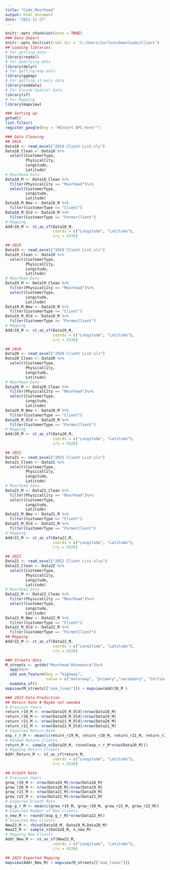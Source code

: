 ---
title: "Code_Moorhead"
output: html_document
date: "2022-11-27"
---

```{r setup, include=FALSE}
knitr::opts_chunk$set(echo = TRUE)
### Data Import
knitr::opts_knit$set(root.dir = 'C:/Users/Surface/Downloads/Client')
## Loading libraries
# For getting data
library(readxl)
# For modifying data
library(dplyr)
# For getting map data
library(ggmap)
# For getting streets data
library(osmdata)
# For Encode Spatial Data
library(sf)
# For Mapping
library(mapview)
```

```{r}
### Setting up
getwd()
list.files()
register_google(key = "#Insert API here"")
```
```{r}
### Data Cleaning
## 2018
Data18 <- read_excel("2018 Client List.xls")
Data18_Clean <- Data18 %>%
  select(CustomerType,
         PhysicalCity, 
         Longitude, 
         Latitude)
# Moorhead Data
Data18_M <- Data18_Clean %>%
  filter(PhysicalCity == "Moorhead")%>%
  select(CustomerType, 
         Longitude, 
         Latitude)
Data18_M_New <- Data18_M %>%
  filter(CustomerType == "Client")
Data18_M_Old <- Data18_M %>%
  filter(CustomerType == "FormerClient")
# Mapping 
Addr18_M <- st_as_sf(Data18_M, 
                     coords = c("Longitude", "Latitude"), 
                     crs = 4326)

## 2019
Data19 <- read_excel("2019 Client List.xls")
Data19_Clean <- Data19 %>%
  select(CustomerType,
         PhysicalCity, 
         Longitude, 
         Latitude)
# Moorhead Data
Data19_M <- Data19_Clean %>%
  filter(PhysicalCity == "Moorhead")%>%
  select(CustomerType, 
         Longitude, 
         Latitude)
Data19_M_New <- Data19_M %>%
  filter(CustomerType == "Client")
Data19_M_Old <- Data19_M %>%
  filter(CustomerType == "FormerClient")
# Mapping 
Addr19_M <- st_as_sf(Data19_M, 
                     coords = c("Longitude", "Latitude"), 
                     crs = 4326)

## 2020
Data20 <- read_excel("2020 Client List.xls")
Data20_Clean <- Data20 %>%
  select(CustomerType,
         PhysicalCity, 
         Longitude, 
         Latitude)
# Moorhead Data
Data20_M <- Data20_Clean %>%
  filter(PhysicalCity == "Moorhead")%>%
  select(CustomerType, 
         Longitude, 
         Latitude)
Data20_M_New <- Data20_M %>%
  filter(CustomerType == "Client")
Data20_M_Old <- Data20_M %>%
  filter(CustomerType == "FormerClient")
# Mapping 
Addr20_M <- st_as_sf(Data20_M, 
                     coords = c("Longitude", "Latitude"), 
                     crs = 4326)

## 2021
Data21 <- read_excel("2021 Client List.xls")
Data21_Clean <- Data21 %>%
  select(CustomerType,
         PhysicalCity, 
         Longitude, 
         Latitude)
# Moorhead Data
Data21_M <- Data21_Clean %>%
  filter(PhysicalCity == "Moorhead")%>%
  select(CustomerType, 
         Longitude, 
         Latitude)
Data21_M_New <- Data21_M %>%
  filter(CustomerType == "Client")
Data21_M_Old <- Data21_M %>%
  filter(CustomerType == "FormerClient")
# Mapping 
Addr21_M <- st_as_sf(Data21_M, 
                     coords = c("Longitude", "Latitude"), 
                     crs = 4326)

## 2022
Data22 <- read_excel("2022 Client List.xlsx")
Data22_Clean <- Data22 %>%
  select(CustomerType,
         PhysicalCity, 
         Longitude, 
         Latitude)
# Moorhead Data
Data22_M <- Data22_Clean %>%
  filter(PhysicalCity == "Moorhead")%>%
  select(CustomerType, 
         Longitude, 
         Latitude)
Data22_M_New <- Data22_M %>%
  filter(CustomerType == "Client")
Data22_M_Old <- Data22_M %>%
  filter(CustomerType == "FormerClient")
## Mapping 
Addr22_M <- st_as_sf(Data22_M, 
                     coords = c("Longitude", "Latitude"), 
                     crs = 4326)

### Streets data
M_streets <- getbb("Moorhead Minnesota")%>%
  opq()%>%
  add_osm_feature(key = "highway", 
                  value = c("motorway", "primary","secondary", "tertiary", "residential" )) %>%
  osmdata_sf()
mapview(M_streets[["osm_lines"]]) + mapview(Addr20_M )
```
```{r}
### 2023 Data Prediction 
## Return Rate # Maybe not needed
# Previous Years
return_r19_M <- nrow(Data19_M_Old)/nrow(Data18_M)
return_r20_M <- nrow(Data20_M_Old)/nrow(Data19_M)
return_r21_M <- nrow(Data21_M_Old)/nrow(Data20_M)
return_r22_M <- nrow(Data22_M_Old)/nrow(Data21_M)
# Expected Return Rate
exp_r_r_M <- mean(c(return_r19_M, return_r20_M, return_r21_M, return_r22_M))
# Random Return Clients
return_M <- sample_n(Data20_M, round(exp_r_r_M*nrow(Data20_M)))
# Mapping Return Clients
Addr_Return_M <- st_as_sf(return_M, 
                     coords = c("Longitude", "Latitude"), 
                     crs = 4326)

## Growth Rate
# Previous Years
grow_r19_M <- nrow(Data19_M)/nrow(Data18_M)
grow_r20_M <- nrow(Data20_M)/nrow(Data19_M)
grow_r21_M <- nrow(Data21_M)/nrow(Data20_M)
grow_r22_M <- nrow(Data22_M)/nrow(Data21_M)
# Expected Growth Rate
exp_g_r_M <- mean(c(grow_r19_M, grow_r20_M, grow_r21_M, grow_r22_M))
# Expected Number of New Clients
n_new_M <- round((exp_g_r_M)*nrow(Data22_M))
# Expected New Clients
New23_M <- rbind(Data18_M, Data19_M,Data20_M)
New23_M <- sample_n(Data20_M, n_new_M)
# Mapping New Clients
Addr_New_M <- st_as_sf(New23_M, 
                     coords = c("Longitude", "Latitude"), 
                     crs = 4326)

## 2023 Expected Mapping
mapview(Addr_New_M) + mapview(M_streets[["osm_lines"]])

```

